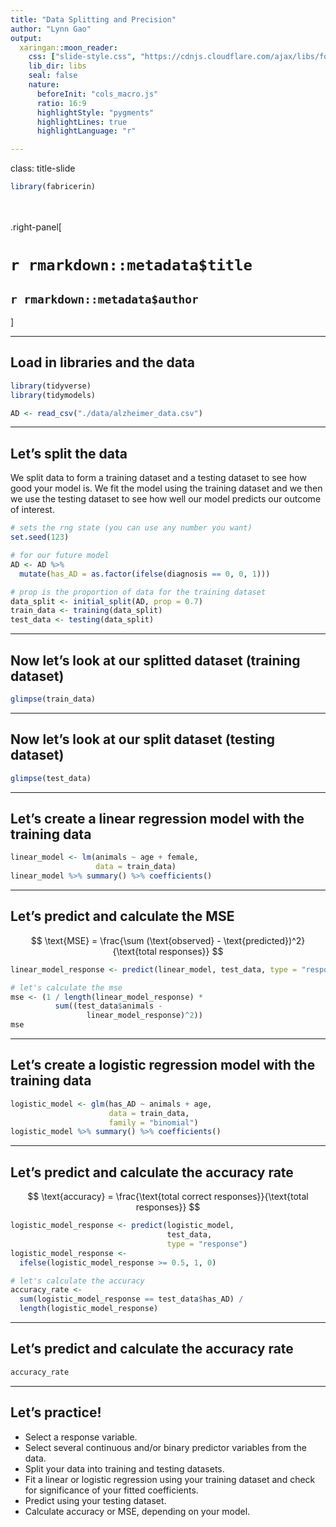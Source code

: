 ```yaml
---
title: "Data Splitting and Precision"
author: "Lynn Gao"
output: 
  xaringan::moon_reader:
    css: ["slide-style.css", "https://cdnjs.cloudflare.com/ajax/libs/font-awesome/5.15.3/css/all.min.css"]
    lib_dir: libs
    seal: false
    nature:
      beforeInit: "cols_macro.js"
      ratio: 16:9
      highlightStyle: "pygments"
      highlightLines: true
      highlightLanguage: "r"

---
```


class: title-slide

```r
library(fabricerin)
```

<br>
<br>
.right-panel[ 

# `r rmarkdown::metadata$title`
## `r rmarkdown::metadata$author`

]


---

## Load in libraries and the data

```r
library(tidyverse)
library(tidymodels)

AD <- read_csv("./data/alzheimer_data.csv") 
```


---

## Let's split the data  

We split data to form a training dataset and a testing dataset to see how good your model is. We fit the model using the training dataset and we then we use the testing dataset to see how well our model predicts our outcome of interest.

```r
# sets the rng state (you can use any number you want)
set.seed(123) 

# for our future model
AD <- AD %>% 
  mutate(has_AD = as.factor(ifelse(diagnosis == 0, 0, 1)))

# prop is the proportion of data for the training dataset
data_split <- initial_split(AD, prop = 0.7) 
train_data <- training(data_split)
test_data <- testing(data_split)
```

---

## Now let's look at our splitted dataset (training dataset)

```r
glimpse(train_data)
```

---

## Now let's look at our split dataset (testing dataset)

```r
glimpse(test_data)
```

---

## Let's create a linear regression model with the training data

```r
linear_model <- lm(animals ~ age + female, 
                   data = train_data)
linear_model %>% summary() %>% coefficients()
```

---

## Let's predict and calculate the MSE

$$
\text{MSE} = \frac{\sum (\text{observed} - \text{predicted})^2}{\text{total responses}}
$$

```r
linear_model_response <- predict(linear_model, test_data, type = "response")

# let's calculate the mse
mse <- (1 / length(linear_model_response) *
          sum((test_data$animals -
                 linear_model_response)^2))
mse
```

---

## Let's create a logistic regression model with the training data

```r
logistic_model <- glm(has_AD ~ animals + age, 
                      data = train_data, 
                      family = "binomial")
logistic_model %>% summary() %>% coefficients()
```

---

## Let's predict and calculate the accuracy rate

$$
\text{accuracy} = \frac{\text{total correct responses}}{\text{total responses}}
$$

```r
logistic_model_response <- predict(logistic_model,
                                   test_data, 
                                   type = "response")
logistic_model_response <- 
  ifelse(logistic_model_response >= 0.5, 1, 0)

# let's calculate the accuracy
accuracy_rate <- 
  sum(logistic_model_response == test_data$has_AD) /
  length(logistic_model_response)
```

---

## Let's predict and calculate the accuracy rate

```r
accuracy_rate
```

---

## Let's practice!

- Select a response variable.  
- Select several continuous and/or binary predictor variables from the data.  
- Split your data into training and testing datasets.  
- Fit a linear or logistic regression using your training dataset and check for significance of your fitted coefficients.  
- Predict using your testing dataset.  
- Calculate accuracy or MSE, depending on your model.  